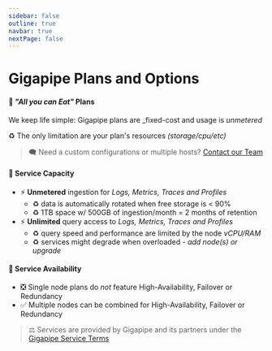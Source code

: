 ```yaml
---
sidebar: false
outline: true
navbar: true
nextPage: false
---
```



# Gigapipe Plans and Options

#### 🐣 _"All you can Eat"_ Plans

We keep life simple: Gigapipe plans are _fixed-cost and usage is _unmetered_<br/>

♻️ The only limitation are your plan's resources _(storage/cpu/etc)_

<PricingCalculator />

> 🗨️ Need a custom configurations or multiple hosts? [Contact our Team](/signup)

#### 🐣 Service Capacity

- ⚡ **Unmetered** ingestion for _Logs, Metrics, Traces and Profiles_ 
  - ♻️ data is automatically rotated when free storage is < 90%
  - ♻️ 1TB space w/ 500GB of ingestion/month = 2 months of retention
- ⚡ **Unlimited** query access to _Logs, Metrics, Traces and Profiles_
  - ♻️ query speed and performance are limited by the node _vCPU/RAM_
  - ♻️ services might degrade when overloaded - _add node(s) or upgrade_

#### 🐣 Service Availability

- ❎ Single node plans do *not* feature High-Availability, Failover or Redundancy
- ✅ Multiple nodes can be combined for High-Availability, Failover or Redundancy

> ⚖️ Services are provided by Gigapipe and its partners under the [Gigapipe Service Terms](/legal)
